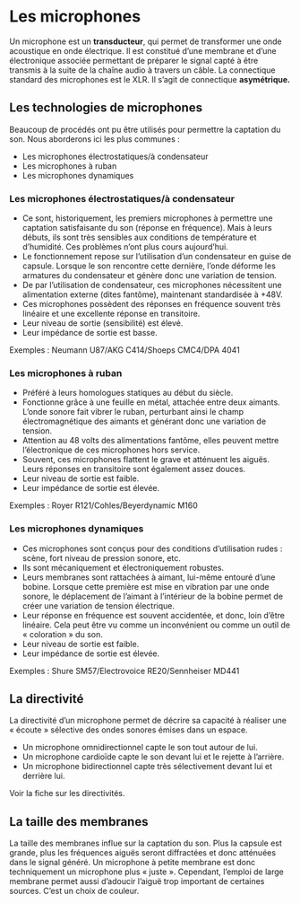 # Les microphones

Un microphone est un **transducteur**, qui permet de transformer une onde acoustique en onde électrique. Il est constitué d’une membrane et d’une électronique associée permettant de préparer le signal capté à être transmis à la suite de la chaîne audio à travers un câble. La connectique standard des microphones est le XLR. Il s’agit de connectique **asymétrique.**

## Les technologies de microphones

Beaucoup de procédés ont pu être utilisés pour permettre la captation du son. Nous aborderons ici les plus communes :

+ Les microphones électrostatiques/à condensateur
+ Les microphones à ruban
+ Les microphones dynamiques

### Les microphones électrostatiques/à condensateur

+ Ce sont, historiquement, les premiers microphones à permettre une captation satisfaisante du son (réponse en fréquence). Mais à leurs débuts, ils sont très sensibles aux conditions de température et d’humidité. Ces problèmes n’ont plus cours aujourd’hui.
+ Le fonctionnement repose sur l’utilisation d’un condensateur en guise de capsule. Lorsque le son rencontre cette dernière, l’onde déforme les armatures du condensateur et génère donc une variation de tension.
+ De par l’utilisation de condensateur, ces microphones nécessitent une alimentation externe (dites fantôme), maintenant standardisée à +48V.
+ Ces microphones possèdent des réponses en fréquence souvent très linéaire et une excellente réponse en transitoire.
+ Leur niveau de sortie (sensibilité) est élevé.
+ Leur impédance de sortie est basse.

Exemples : Neumann U87/AKG C414/Shoeps CMC4/DPA 4041

### Les microphones à ruban

+ Préféré à leurs homologues statiques au début du siècle.
+ Fonctionne grâce à une feuille en métal, attachée entre deux aimants. L’onde sonore fait vibrer le ruban, perturbant ainsi le champ électromagnétique des aimants et générant donc une variation de tension.
+ Attention au 48 volts des alimentations fantôme, elles peuvent mettre l’électronique de ces microphones hors service.
+ Souvent, ces microphones flattent le grave et atténuent les aiguës. Leurs réponses en transitoire sont également assez douces.
+ Leur niveau de sortie est faible.
+ Leur impédance de sortie est élevée.

Exemples : Royer R121/Cohles/Beyerdynamic M160

### Les microphones dynamiques

+ Ces microphones sont conçus pour des conditions d’utilisation rudes : scène, fort niveau de pression sonore, etc.
+ Ils sont mécaniquement et électroniquement robustes.
+ Leurs membranes sont rattachées à aimant, lui-même entouré d’une bobine. Lorsque cette première est mise en vibration par une onde sonore, le déplacement de l’aimant à l’intérieur de la bobine permet de créer une variation de tension électrique.
+ Leur réponse en fréquence est souvent accidentée, et donc, loin d’être linéaire. Cela peut être vu comme un inconvénient ou comme un outil de « coloration » du son.
+ Leur niveau de sortie est faible.
+ Leur impédance de sortie est élevée.

Exemples : Shure SM57/Electrovoice RE20/Sennheiser MD441

## La directivité

La directivité d’un microphone permet de décrire sa capacité à réaliser une « écoute » sélective des ondes sonores émises dans un espace.

+ Un microphone omnidirectionnel capte le son tout autour de lui.
+ Un microphone cardioïde capte le son devant lui et le rejette à l’arrière.
+ Un microphone bidirectionnel capte très sélectivement devant lui et derrière lui.

Voir la fiche sur les directivités.

## La taille des membranes

La taille des membranes influe sur la captation du son. Plus la capsule est grande, plus les fréquences aiguës seront diffractées et donc atténuées dans le signal généré.
Un microphone à petite membrane est donc techniquement un microphone plus « juste ». Cependant, l’emploi de large membrane permet aussi d’adoucir l’aiguë trop important de certaines sources. C’est un choix de couleur.